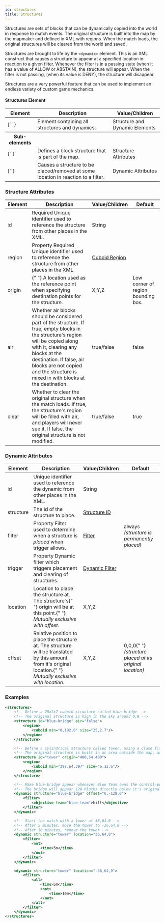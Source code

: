 ```yaml
---
id: structures
title: Structures
---
```


Structures are sets of blocks that can be dynamically copied into the world in response to match events.
The original structure is built into the map by the mapmaker and defined in XML with regions.
When the match loads, the original structures will be cleared from the world and saved.

Structures are brought to life by the `<dynamic>` element.
This is an XML construct that causes a structure to appear at a specified location in reaction to a given filter.
Whenever the filter is in a passing state (when it has a value of ALLOW or ABSTAIN), the structure will appear.
When the filter is not passing, (when its value is DENY), the structure will disappear.

Structures are a very powerful feature that can be used to implement an endless variety of custom game mechanics.

#### Structures Element

<div className="table-container">
  <table>
    <thead>
      <tr>
        <th>Element</th>
        <th>Description</th>
        <th>Value/Children</th>
      </tr>
    </thead>
    <tbody>
      <tr>
        <td>
          <label>{`<structures> </structures>`}</label>
        </td>
        <td>Element containing all structures and dynamics.</td>
        <td>
          <span className="badge badge--secondary">
            Structure and Dynamic Elements
          </span>
        </td>
      </tr>
      <tr>
        <th>Sub-elements</th>
        <th />
        <th />
      </tr>
      <tr>
        <td>
          <label>{`<structure>`}</label>
        </td>
        <td>Defines a block structure that is part of the map.</td>
        <td>
          <span className="badge badge--secondary">Structure Attributes</span>
        </td>
      </tr>
      <tr>
        <td>
          <label>{`<dynamic>`}</label>
        </td>
        <td>
          Causes a structure to be placed/removed at some location in reaction
          to a filter.
        </td>
        <td>
          <span className="badge badge--secondary">Dynamic Attributes</span>
        </td>
      </tr>
    </tbody>
  </table>
</div>

### Structure Attributes

<div className="table-container">
  <table>
    <thead>
      <tr>
        <th>Element</th>
        <th>Description</th>
        <th>Value/Children</th>
        <th>Default</th>
      </tr>
    </thead>
    <tbody>
      <tr>
        <td>
          <label>id</label>
        </td>
        <td>
          <span className="badge badge--danger">Required</span>
          Unique identifier used to reference the structure from other places in
          the XML.
        </td>
        <td>
          <span className="badge badge--primary">String</span>
        </td>
        <td></td>
      </tr>
      <tr>
        <td>
          <label>region</label>
        </td>
        <td>
          <span
            className="badge badge--secondary"
            title="Can be either this attribute or a sub-element."
          >
            Property
          </span>
          <span className="badge badge--danger">Required</span>
          Unique identifier used to reference the structure from other places in
          the XML.
        </td>
        <td>
          <a href="/docs/modules/mechanics/regions#block-bounded-regions">
            Cuboid Region
          </a>
        </td>
        <td></td>
      </tr>
      <tr>
        <td>
          <label>origin</label>
        </td>
        <td>
          {" "}
          A location used as the reference point when specifying destination
          points for the structure.
        </td>
        <td>
          <span className="badge badge--primary">X,Y,Z</span>
        </td>
        <td>
          Low corner of <label>region</label> bounding box.
        </td>
      </tr>
      <tr>
        <td>
          <label>air</label>
        </td>
        <td>
          Whether air blocks should be considered part of the structure. If
          true, empty blocks in the structure's region will be copied along with
          it, clearing any blocks at the destination. If false, air blocks are
          not copied and the structure is mixed in with blocks at the
          destination.
        </td>
        <td>
          <span className="badge badge--primary">true/false</span>
        </td>
        <td>
          <label>false</label>
        </td>
      </tr>
      <tr>
        <td>
          <label>clear</label>
        </td>
        <td>
          Whether to clear the original structure when the match loads. If true,
          the structure's region will be filled with air, and players will never
          see it. If false, the original structure is not modified.
        </td>
        <td>
          <span className="badge badge--primary">true/false</span>
        </td>
        <td>
          <label>true</label>
        </td>
      </tr>
    </tbody>
  </table>
</div>

### Dynamic Attributes

<div className="table-container">
  <table>
    <thead>
      <tr>
        <th>Element</th>
        <th>Description</th>
        <th>Value/Children</th>
        <th>Default</th>
      </tr>
    </thead>
    <tbody>
      <tr>
        <td>
          <label>id</label>
        </td>
        <td>
          Unique identifier used to reference the dynamic from other places in
          the XML.
        </td>
        <td>
          <span className="badge badge--primary">String</span>
        </td>
        <td></td>
      </tr>
      <tr>
        <td>
          <label>structure</label>
        </td>
        <td>
          The <label>id</label> of the structure to place.
        </td>
        <td>
          <a href="#structure-attributes">Structure ID</a>
        </td>
        <td></td>
      </tr>
      <tr>
        <td>
          <label>filter</label>
        </td>
        <td>
          <span
            className="badge badge--secondary"
            title="Can be either this attribute or a sub-element."
          >
            Property
          </span>
          Filter used to determine when a structure is <em>placed</em> when <label>
            trigger
          </label> allows.
        </td>
        <td>
          <a href="/docs/modules/mechanics/filters">Filter</a>
        </td>
        <td>
          <label>always</label> <em>(structure is permanently placed)</em>
        </td>
      </tr>
      <tr>
        <td>
          <label>trigger</label>
        </td>
        <td>
          <span
            className="badge badge--secondary"
            title="Can be either this attribute or a sub-element."
          >
            Property
          </span>
          Dynamic filter which triggers placement and clearing of structures.
        </td>
        <td>
          <a href="/docs/modules/mechanics/filters#dynamic-filters">
            Dynamic Filter
          </a>
        </td>
        <td></td>
      </tr>
      <tr>
        <td>
          <label>location</label>
        </td>
        <td>
          Location to place the structure at. The structure's{" "}
          <label>origin</label> will be at this point.{" "}
          <em>
            Mutually exclusive with <label>offset</label>.
          </em>
        </td>
        <td>
          <span className="badge badge--primary">X,Y,Z</span>
        </td>
        <td></td>
      </tr>
      <tr>
        <td>
          <label>offset</label>
        </td>
        <td>
          Relative position to place the structure at. The structure will be
          translated by this amount from it's original location.{" "}
          <em>
            Mutually exclusive with <label>location</label>.
          </em>
        </td>
        <td>
          <span className="badge badge--primary">X,Y,Z</span>
        </td>
        <td>
          <label>0,0,0</label>{" "}
          <em>(structure placed at its original location)</em>
        </td>
      </tr>
    </tbody>
  </table>
</div>

### Examples

```xml
<structures>
    <!-- Define a 25x2x7 cuboid structure called blue-bridge -->
    <!-- The original structure is high in the sky around 0,0 -->
    <structure id="blue-bridge" air="false">
        <region>
            <cuboid min="0,192,0" size="25,2,7"/>
        </region>
    </structure>

    <!-- Define a cylindrical structure called tower, using a close fitting cuboid -->
    <!-- The original structure is built in an area outside the map, around 400,400 -->
    <structure id="tower" origin="400,64,400">
        <region>
            <cuboid min="397,64,397" size="6,12,6"/>
        </region>
    </structure>

    <!-- Make blue-bridge appear whenever Blue Team owns the control-point called "hill" -->
    <!-- The bridge will appear 128 blocks directly below it's original location -->
    <dynamic structure="blue-bridge" offset="0,-128,0">
        <filter>
            <objective team="blue-team">hill</objective>
        </filter>
    </dynamic>

    <!-- Start the match with a tower at 36,64,0 -->
    <!-- After 5 minutes, move the tower to -36,64,0 -->
    <!-- After 10 minutes, remove the tower -->
    <dynamic structure="tower" location="36,64,0">
        <filter>
            <not>
                <time>5m</time>
            </not>
        </filter>
    </dynamic>

    <dynamic structure="tower" location="-36,64,0">
        <filter>
            <all>
                <time>5m</time>
                <not>
                    <time>10m</time>
                </not>
            </all>
        </filter>
    </dynamic>
</structures>
```
